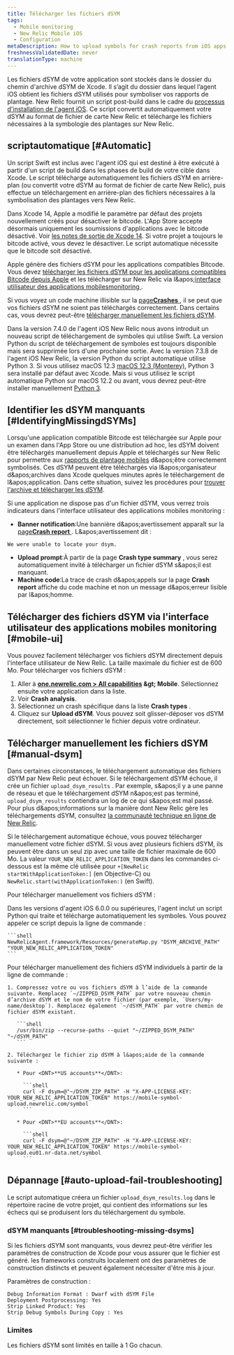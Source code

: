```yaml
---
title: Télécharger les fichiers dSYM
tags:
  - Mobile monitoring
  - New Relic Mobile iOS
  - Configuration
metaDescription: How to upload symbols for crash reports from iOS apps monitored with New Relic mobile monitoring.
freshnessValidatedDate: never
translationType: machine
---
```


Les fichiers dSYM de votre application sont stockés dans le dossier du chemin d&apos;archive dSYM de Xcode. Il s’agit du dossier dans lequel l’agent iOS obtient les fichiers dSYM utilisés pour symboliser vos rapports de plantage. New Relic fournit un script post-build dans le cadre du [processus d&apos;installation de l&apos;agent iOS](/docs/mobile-monitoring/new-relic-mobile-ios/installation/spm-installation/#configure-using-swift-package-manager). Ce script convertit automatiquement votre dSYM au format de fichier de carte New Relic et télécharge les fichiers nécessaires à la symbologie des plantages sur New Relic.

## scriptautomatique [#Automatic]

Un script Swift est inclus avec l&apos;agent iOS qui est destiné à être exécuté à partir d&apos;un script de build dans les phases de build de votre cible dans Xcode. Le script télécharge automatiquement les fichiers dSYM en arrière-plan (ou convertit votre dSYM au format de fichier de carte New Relic), puis effectue un téléchargement en arrière-plan des fichiers nécessaires à la symbolisation des plantages vers New Relic.

Dans Xcode 14, Apple a modifié le paramètre par défaut des projets nouvellement créés pour désactiver le bitcode. L&apos;App Store accepte désormais uniquement les soumissions d&apos;applications avec le bitcode désactivé. Voir [les notes de sortie de Xcode 14](https://developer.apple.com/documentation/xcode-release-notes/xcode-14-release-notes). Si votre projet a toujours le bitcode activé, vous devez le désactiver. Le script automatique nécessite que le bitcode soit désactivé.

Apple génère des fichiers dSYM pour les applications compatibles Bitcode. Vous devez [télécharger les fichiers dSYM pour les applications compatibles Bitcode depuis Apple](/docs/mobile-monitoring/new-relic-mobile-ios/install-configure/retrieve-upload-dsyms-bitcode-enabled-apps) et les télécharger sur New Relic via l&amp;apos;[interface utilisateur des applications mobilesmonitoring ](#mobile-ui).

Si vous voyez un code machine illisible sur la [page<DNT>**Crashes**</DNT> ](/docs/mobile-monitoring/mobile-monitoring-ui/crashes/mobile-apps-crashes-dashboard), il se peut que vos fichiers dSYM ne soient pas téléchargés correctement. Dans certains cas, vous devrez peut-être [télécharger manuellement les fichiers dSYM](#manual-dsym).

Dans la version 7.4.0 de l&apos;agent iOS New Relic nous avons introduit un nouveau script de téléchargement de symboles qui utilise Swift. La version Python du script de téléchargement de symboles est toujours disponible mais sera supprimée lors d&apos;une prochaine sortie. Avec la version 7.3.8 de l&apos;agent iOS New Relic, la version Python du script automatique utilise Python 3. Si vous utilisez macOS 12.3 [macOS 12.3 (Monterey)](https://developer.apple.com/documentation/macos-release-notes/macos-12_3-release-notes), Python 3 sera installé par défaut avec Xcode. Mais si vous utilisez le script automatique Python sur macOS 12.2 ou avant, vous devrez peut-être installer manuellement [Python 3](https://www.python.org/downloads/mac-osx/).

## Identifier les dSYM manquants [#IdentifyingMissingdSYMs]

Lorsqu&apos;une application compatible Bitcode est téléchargée sur Apple pour un examen dans l&apos;App Store ou une distribution ad hoc, les dSYM doivent être téléchargés manuellement depuis Apple et téléchargés sur New Relic pour permettre aux [rapports de plantage mobiles](/docs/mobile-monitoring/new-relic-mobile/getting-started/ios-agent-crash-reporting) d&amp;apos;être correctement symbolisés. Ces dSYM peuvent être téléchargés via l&amp;apos;organisateur d&amp;apos;archives dans Xcode quelques minutes après le téléchargement de l&amp;apos;application. Dans cette situation, suivez les procédures pour [trouver l&apos;archive et télécharger les dSYM](#Archive).

Si une application ne dispose pas d&apos;un fichier dSYM, vous verrez trois indicateurs dans l&apos;interface utilisateur des applications mobiles monitoring :

* <DNT>**Banner notification**</DNT>:Une bannière d&amp;apos;avertissement apparaît sur la [page<DNT>**Crash report**</DNT> ](/docs/mobile-monitoring/mobile-monitoring-ui/crashes/mobile-apps-crash-report-dashboard). L&amp;apos;avertissement dit :

```
We were unable to locate your dsym.
```

* <DNT>**Upload prompt**</DNT>:À partir de la page <DNT>**Crash type summary**</DNT> , vous serez automatiquement invité à télécharger un fichier dSYM s&amp;apos;il est manquant.
* <DNT>**Machine code**</DNT>:La trace de crash d&amp;apos;appels sur la page <DNT>**Crash report**</DNT> affiche du code machine et non un message d&amp;apos;erreur lisible par l&amp;apos;homme.

## Télécharger des fichiers dSYM via l&apos;interface utilisateur des applications mobiles monitoring [#mobile-ui]

Vous pouvez facilement télécharger vos fichiers dSYM directement depuis l&apos;interface utilisateur de New Relic. La taille maximale du fichier est de 600 Mo. Pour télécharger vos fichiers dSYM :

1. Aller à <DNT>**[one.newrelic.com &gt; All capabilities](https://one.newrelic.com/all-capabilities) &amp;gt; Mobile**</DNT>. Sélectionnez ensuite votre application dans la liste.
2. Voir <DNT>**Crash analysis**</DNT>.
3. Sélectionnez un crash spécifique dans la liste <DNT>**Crash types**</DNT> .
4. Cliquez sur <DNT>**Upload dSYM**</DNT>. Vous pouvez soit glisser-déposer vos dSYM directement, soit sélectionner le fichier depuis votre ordinateur.

## Télécharger manuellement les fichiers dSYM [#manual-dsym]

Dans certaines circonstances, le téléchargement automatique des fichiers dSYM par New Relic peut échouer. Si le téléchargement dSYM échoue, il crée un fichier `upload_dsym_results` . Par exemple, s&amp;apos;il y a une panne de réseau et que le téléchargement dSYM n&amp;apos;est pas terminé, `upload_dsym_results` contiendra un log de ce qui s&amp;apos;est mal passé. Pour plus d&amp;apos;informations sur la manière dont New Relic gère les téléchargements dSYM, consultez [la communauté technique en ligne de New Relic](https://discuss.newrelic.com/t/relic-solution-ios-dsym-upload-deep-dive/42513).

Si le téléchargement automatique échoue, vous pouvez télécharger manuellement votre fichier dSYM. Si vous avez plusieurs fichiers dSYM, ils peuvent être dans un seul zip avec une taille de fichier maximale de 600 Mo. La valeur `YOUR_NEW_RELIC_APPLICATION_TOKEN` dans les commandes ci-dessous est la même clé utilisée pour `+[NewRelic startWithApplicationToken:]` (en Objective-C) ou `NewRelic.start(withApplicationToken:)` (en Swift).

Pour télécharger manuellement vos fichiers dSYM :

<CollapserGroup>
  <Collapser id="python-manual-upload" title="Via un script Python (versions d'agent 6.0.0 ou supérieures)">
    Dans les versions d&apos;agent iOS 6.0.0 ou supérieures, l&apos;agent inclut un script Python qui traite et télécharge automatiquement les symboles. Vous pouvez appeler ce script depuis la ligne de commande :

    ```shell
    NewRelicAgent.framework/Resources/generateMap.py "DSYM_ARCHIVE_PATH" "YOUR_NEW_RELIC_APPLICATION_TOKEN"
    ```
  </Collapser>

  <Collapser id="command-line-manual-upload" title="Par ligne de commande">
    Pour télécharger manuellement des fichiers dSYM individuels à partir de la ligne de commande :

    1. Compressez votre ou vos fichiers dSYM à l’aide de la commande suivante. Remplacez `~/ZIPPED_DSYM_PATH` par votre nouveau chemin d’archive dSYM et le nom de votre fichier (par exemple, `Users/my-name/desktop`). Remplacez également `~/dSYM_PATH` par votre chemin de fichier dSYM existant.

       ```shell
       /usr/bin/zip --recurse-paths --quiet "~/ZIPPED_DSYM_PATH" "~/dSYM_PATH"
       ```

    2. Téléchargez le fichier zip dSYM à l&apos;aide de la commande suivante :

       * Pour <DNT>**US accounts**</DNT>:

         ```shell
         curl -F dsym=@"~/DSYM_ZIP_PATH" -H "X-APP-LICENSE-KEY: YOUR_NEW_RELIC_APPLICATION_TOKEN" https://mobile-symbol-upload.newrelic.com/symbol
         ```

       * Pour <DNT>**EU accounts**</DNT>:

         ```shell
         curl -F dsym=@"~/DSYM_ZIP_PATH" -H "X-APP-LICENSE-KEY: YOUR_NEW_RELIC_APPLICATION_TOKEN" https://mobile-symbol-upload.eu01.nr-data.net/symbol
         ```
  </Collapser>
</CollapserGroup>

## Dépannage [#auto-upload-fail-troubleshooting]

Le script automatique créera un fichier `upload_dsym_results.log` dans le répertoire racine de votre projet, qui contient des informations sur les échecs qui se produisent lors du téléchargement du symbole.

### dSYM manquants [#troubleshooting-missing-dsyms]

Si les fichiers dSYM sont manquants, vous devrez peut-être vérifier les paramètres de construction de Xcode pour vous assurer que le fichier est généré. les frameworks construits localement ont des paramètres de construction distincts et peuvent également nécessiter d&apos;être mis à jour.

Paramètres de construction :

```
Debug Information Format : Dwarf with dSYM File
Deployment Postprocessing: Yes
Strip Linked Product: Yes
Strip Debug Symbols During Copy : Yes
```

### Limites

Les fichiers dSYM sont limités en taille à 1 Go chacun.